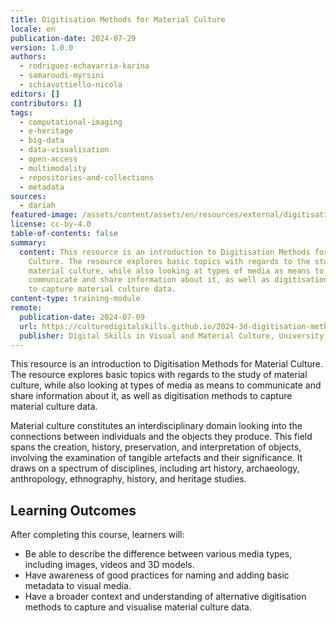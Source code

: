```yaml
---
title: Digitisation Methods for Material Culture
locale: en
publication-date: 2024-07-29
version: 1.0.0
authors:
  - rodriguez-echavarria-karina
  - samaroudi-myrsini
  - schiavottiello-nicola
editors: []
contributors: []
tags:
  - computational-imaging
  - e-heritage
  - big-data
  - data-visualisation
  - open-access
  - multimodality
  - repositories-and-collections
  - metadata
sources:
  - dariah
featured-image: /assets/content/assets/en/resources/external/digitisation-methods-for-material-culture/featured-image.png
license: cc-by-4.0
table-of-contents: false
summary:
  content: This resource is an introduction to Digitisation Methods for Material
    Culture. The resource explores basic topics with regards to the study of
    material culture, while also looking at types of media as means to
    communicate and share information about it, as well as digitisation methods
    to capture material culture data.
content-type: training-module
remote:
  publication-date: 2024-07-09
  url: https://culturedigitalskills.github.io/2024-3d-digitisation-methods/
  publisher: Digital Skills in Visual and Material Culture, University of Brighton
---
```

This resource is an introduction to Digitisation Methods for Material Culture. The resource explores basic topics with regards to the study of material culture, while also looking at types of media as means to communicate and share information about it, as well as digitisation methods to capture material culture data.

Material culture constitutes an interdisciplinary domain looking into the connections between individuals and the objects they produce. This field spans the creation, history, preservation, and interpretation of objects, involving the examination of tangible artefacts and their significance. It draws on a spectrum of disciplines, including art history, archaeology, anthropology, ethnography, history, and heritage studies.

## Learning Outcomes

After completing this course, learners will:

* Be able to describe the difference between various media types, including images, videos and 3D models.
* Have awareness of good practices for naming and adding basic metadata to visual media.
* Have a broader context and understanding of alternative digitisation methods to capture and visualise material culture data.

<ExternalResource title="Interested in learning more?" subtitle="Check out the tutorial Digitisation Methods for Material Culture" url="https://culturedigitalskills.github.io/2024-3d-digitisation-methods/" />
